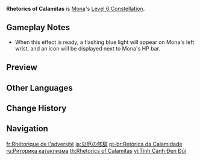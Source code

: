 {{Constellation Infobox
|image       = Constellation Rhetorics of Calamitas.png
|description = Upon entering [[Illusory Torrent]], Mona gains a 60% increase to the DMG of her next [[Ripple of Fate|Charged Attack]] per second of movement.<br />A maximum [[DMG Bonus]] of 180% can be achieved in this manner. The effect lasts for no more than 8s.
|level       = 6
|character   = Mona
|utility1    = Charged Attack
|utility2    = DMG Bonus
|utility3    = Charged Attack DMG Increase
}}
'''Rhetorics of Calamitas''' is [[Mona]]'s [[Level 6 Constellation]].

==Gameplay Notes==
* When this effect is ready, a flashing blue light will appear on Mona's left wrist, and an {{Icon|Attribute Critical Hit}} icon will be displayed next to Mona's HP bar.

==Preview==
{{Preview
|file    = Rhetorics of Calamitas Preview
|caption = Visual Indicator
}}

==Other Languages==
{{Other Languages
|en      = Rhetorics of Calamitas
|zhs     = 厄运的修辞
|zhs_rm  = Ènyùn de Xiūcí
|zht     = 厄運的修辭
|zht_rm  = Ènyùn de Xiūcí
|zh_tl   = Calamity's Figure of Speech
|ja      = 災厄の修辞
|ja_rm   = Saiyaku no Shuuji
|ja_tl   = Calamity's Figure of Speech
|ko      = 악운의 수식
|ko_rm   = Ak'un-ui Susik
|ko_tl   = Modification of Bad Luck
|es      = Retórica de la calamidad
|es_tl   = Rhetoric of Calamity
|fr      = Rhétorique de l'adversité
|fr_tl   = Rhetoric of Adversity
|ru      = Риторика катаклизма
|ru_tl   = Rhetoric of Cataclysm
|th      = Rhetorics of Calamitas
|vi      = Tình Cảnh Đen Đủi
|vi_tl   = Unlucky Situation
|de      = Rhetorik des Unglücks
|de_tl   = Rhetoric of Misfortune
|id      = Rhetorics of Calamitas
|pt      = Retórica da Calamidade
|pt_tl   = Rhetoric of Calamity
|tr      = Mecazi Felaket
|tr_tl   = 
|it      = Retorica delle calamità
|it_tl   = Rhetoric of Calamities
}}

==Change History==
{{Change History|1.0}}

==Navigation==
{{Talent Navbox|Mona}}

[[fr:Rhétorique de l'adversité]]
[[ja:災厄の修辞]]
[[pt-br:Retórica da Calamidade]]
[[ru:Риторика катаклизма]]
[[th:Rhetorics of Calamitas]]
[[vi:Tình Cảnh Đen Đủi]]